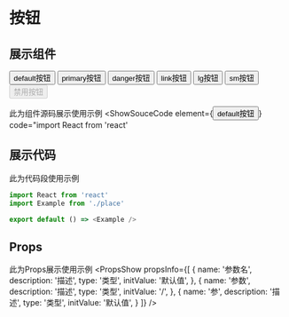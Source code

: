 
# 按钮

## 展示组件

<Button btnType='default'>default按钮</Button>
<Button btnType='primary'>primary按钮</Button>
<Button btnType='danger'>danger按钮</Button>
<Button btnType='link'>link按钮</Button>
<Button size='lg'>lg按钮</Button>
<Button size='sm'>sm按钮</Button>
<Button disabled={true}>禁用按钮</Button>

此为组件源码展示使用示例
<ShowSouceCode
  element={<Button btnType='default'>default按钮</Button>}
  code="import React from 'react'


## 展示代码

此为代码段使用示例
```js
import React from 'react'
import Example from './place'

export default () => <Example />
```

## Props

此为Props展示使用示例
<PropsShow propsInfo={[
  {
    name: '参数名',
    description: '描述',
    type: '类型',
    initValue: '默认值',
  },
  {
    name: '参数',
    description: '描述',
    type: '类型',
    initValue: '/',
  },
  {
    name: '参',
    description: '描述',
    type: '类型',
    initValue: '默认值',
  }
]} />